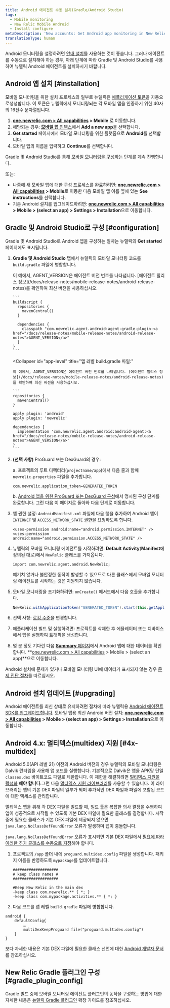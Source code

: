 ```yaml
---
title: Android 에이전트 수동 설치(Gradle/Android Studio)
tags:
  - Mobile monitoring
  - New Relic Mobile Android
  - Install configure
metaDescription: 'New accounts: Get Android app monitoring in New Relic at newrelic.com/signup. Existing accounts: Add mobile monitoring to your Android apps from the UI.'
translationType: human
---
```


Android 모니터링을 설정하려면 [안내 설치](https://onenr.io/0kjnEoryzRo)를 사용하는 것이 좋습니다. 그러나 에이전트를 수동으로 설치해야 하는 경우, 아래 단계에 따라 Gradle 및 Android Studio를 사용하여 뉴렐릭 Android 에이전트를 설치하시기 바랍니다.

<InlineSignup/>

## Android 앱 설치 [#installation]

모바일 모니터링을 위한 설치 프로세스의 일부로 뉴렐릭은 [애플리케이션 토큰](/docs/mobile-apps/viewing-your-application-token)을 자동으로생성합니다. 이 토큰은 뉴렐릭에서 모니터링되는 각 모바일 앱을 인증하기 위한 40자의 16진수 문자열입니다.

1. **[one.newrelic.com > All capabilities](https://one.newrelic.com/all-capabilities) > Mobile** 로 이동합니다.
2. 해당되는 경우: [**모바일 앱** 인덱스](/docs/mobile-monitoring/mobile-monitoring-ui/mobile-app-pages/mobile-apps-index)에서 **Add a new app**을 선택합니다.
3. **Get started** 페이지에서 모바일 모니터링을 위한 플랫폼으로 **Android**를 선택합니다.
4. 모바일 앱의 이름을 입력하고 **Continue**를 선택합니다.

Gradle 및 Android Studio를 통해 [모바일 모니터링을 구성하는](#configuration) 단계를 계속 진행합니다.

또는:

* 나중에 새 모바일 앱에 대한 구성 프로세스를 완료하려면: **[one.newrelic.com > All capabilities](https://one.newrelic.com/all-capabilities) > Mobile**로 이동한 다음 모바일 앱 이름 옆에 있는 **See instructions**를 선택합니다.
* 기존 Android 설치를 업그레이드하려면: **[one.newrelic.com > All capabilities](https://one.newrelic.com/all-capabilities) > Mobile > (select an app) > Settings > Installation**으로 이동합니다.

## Gradle 및 Android Studio로 구성 [#configuration]

Gradle 및 Android Studio로 Android 앱을 구성하는 절차는 뉴렐릭의 **Get started** 페이지에도 표시됩니다.

1. **Gradle 및 Android Studio** 탭에서 뉴렐릭의 모바일 모니터링 코드를 `build.gradle` 파일에 병합합니다.

   <CollapserGroup>
     <Collapser
       id="project-level"
       title="프로젝트 레벨 build.gradle 파일:"
     >
       이 예에서, AGENT_VERSION은 에이전트 버전 번호를 나타냅니다. [에이전트 릴리스 정보](/docs/release-notes/mobile-release-notes/android-release-notes)를 확인하여 최신 버전을 사용하십시오.

       ```
       buildscript {
         repositories {
           mavenCentral()
         }

         dependencies {
           classpath "com.newrelic.agent.android:agent-gradle-plugin:<a href="/docs/release-notes/mobile-release-notes/android-release-notes">AGENT_VERSION</a>"
         }
       }
       ```
     </Collapser>

     <Collapser
       id="app-level"
       title="앱 레벨 build.gradle 파일:"
     >
       이 예에서, AGENT_VERSION은 에이전트 버전 번호를 나타냅니다. [에이전트 릴리스 정보](/docs/release-notes/mobile-release-notes/android-release-notes)를 확인하여 최신 버전을 사용하십시오.

       ```
       repositories {
         mavenCentral()
       }

       apply plugin: 'android'
       apply plugin: 'newrelic'

       dependencies {
         implementation 'com.newrelic.agent.android:android-agent:<a href="/docs/release-notes/mobile-release-notes/android-release-notes">AGENT_VERSION</a>'
       }
       ```
     </Collapser>
   </CollapserGroup>


2. **(선택 사항)** ProGuard 또는 DexGuard의 경우:

   a. 프로젝트의 루트 디렉터리(`projectname/app`)에서 다음 줄과 함께 `newrelic.properties` 파일을 추가합니다.

   ```properties
   com.newrelic.application_token=GENERATED_TOKEN
   ```

   b. [Android 앱을 위한 ProGuard 또는 DexGuard 구성](/docs/mobile-monitoring/new-relic-mobile-android/install-configure/configure-proguard-or-dexguard-android-apps)에서 명시된 구성 단계를 완료합니다. 그런 다음 이 페이지로 돌아와 다음 단계로 이동합니다.


3. 앱 권한 설정: `AndroidManifest.xml` 파일에 다음 행을 추가하여 Android 앱이 `INTERNET` 및 `ACCESS_NETWORK_STATE` 권한을 요청하도록 합니다.

   ```
   <uses-permission android:name="android.permission.INTERNET" />
   <uses-permission android:name="android.permission.ACCESS_NETWORK_STATE" />
   ```

4. 뉴렐릭의 모바일 모니터링 에이전트를 시작하려면: **Default Activity**(**Manifest**에 정의된 대로)에서 `NewRelic` 클래스를 가져옵니다.

   ```
   import com.newrelic.agent.android.NewRelic;
   ```

   <Callout variant="important">
     예기치 않거나 불안정한 동작이 발생할 수 있으므로 다른 클래스에서 모바일 모니터링 에이전트를 시작하는 것은 지원되지 않습니다.
   </Callout>

5. 모바일 모니터링을 초기화하려면: `onCreate()` 메서드에서 다음 호출을 추가합니다.

   ```java
   NewRelic.withApplicationToken("GENERATED_TOKEN").start(this.getApplication());
   ```

6. 선택 사항: [로깅 수준](/docs/mobile-monitoring/new-relic-mobile-android/api-guides/android-agent-configuration-feature-flags#logging)을 변경합니다.

7. 애플리케이션 빌드 및 실행하려면: 프로젝트를 삭제한 후 에뮬레이터 또는 디바이스에서 앱을 실행하여 트래픽을 생성합니다.

8. 몇 분 정도 기다린 다음 [**Summary** 페이지](/docs/mobile-monitoring/mobile-monitoring-ui/mobile-app-pages/mobile-apps-overview-page)에서 Android 앱에 대한 데이터를 확인합니다. **[one.newrelic.com > All capabilities](https://one.newrelic.com/all-capabilities) > Mobile > (select an app)**으로 이동합니다.

Android 설치에 문제가 있거나 모바일 모니터링 UI에 데이터가 표시되지 않는 경우 [문제 진단 절차](/docs/mobile-monitoring/new-relic-mobile-android/troubleshoot/no-data-appears-android)를 따르십시오.

<InstallFeedback/>

## Android 설치 업데이트 [#upgrading]

Android 에이전트를 최신 상태로 유지하려면 절차에 따라 뉴렐릭용 [Android 에이전트 SDK를 업그레이드합니다](/docs/mobile-monitoring/new-relic-mobile-android/install-configure/upgrading-new-relic-mobiles-android-sdk). 모바일 앱용 최신 Android 버전 설치: **[one.newrelic.com > All capabilities](https://one.newrelic.com/all-capabilities) > Mobile > (select an app) > Settings > Installation**으로 이동합니다.

## Android 4.x: 멀티덱스(multidex) 지원 [#4x-multidex]

Android 5.0(API 레벨 21) 이전의 Android 버전의 경우 뉴렐릭의 모바일 모니터링은 Dalvik 런타임을 사용해 앱 코드를 실행합니다. 기본적으로 Dalvik은 앱을 APK당 단일 `classes.dex` 바이트코드 파일로 제한합니다. 이 제한을 해결하려면 [멀티덱스 지원을 활성화](https://developer.android.com/studio/build/multidex.html) **해야 합니다**.그런 다음 [멀티덱스 지원 라이브러리](https://developer.android.com/tools/support-library/features.html#multidex)를 사용할 수 있습니다. 이 라이브러리는 앱의 기본 DEX 파일의 일부가 되며 추가적인 DEX 파일과 파일에 포함된 코드에 대한 액세스를 관리합니다.

멀티덱스 앱을 위해 각 DEX 파일을 빌드할 때, 빌드 툴은 복잡한 의사 결정을 수행하여 앱이 성공적으로 시작될 수 있도록 기본 DEX 파일에 필요한 클래스를 결정합니다. 시작 중에 필요한 클래스가 기본 DEX 파일에 제공되지 않으면 `java.lang.NoClassDefFoundError` 오류가 발생하며 앱이 충돌합니다.

`java.lang.NoClassDefFoundError` 오류가 표시되면 기본 DEX 파일에서 [필요에 따라 이러한 추가 클래스를 수동으로 지정](https://developer.android.com/studio/build/multidex.html#keep)해야 합니다.

1. 프로젝트의 `/app` 폴더 내에 `proguard.multidex.config` 파일을 생성합니다. 패키지 이름을 반영하도록 `mypackage`를 업데이트합니다.

   ```
   ####################
   # keep class names #
   ####################

   #Keep New Relic in the main dex
   -keep class com.newrelic.** { *; }
   -keep class com.mypackage.activities.** { *; }
   ```

2. 다음 코드를 앱 레벨 `build.gradle` 파일에 병합합니다.

```
android { 
    defaultConfig{
        …
        multiDexKeepProguard file("proguard.multidex.config")
    }
}
```

보다 자세한 내용은 기본 DEX 파일에 필요한 클래스 선언에 대한 [Android 개발자 문서](https://developer.android.com/studio/build/multidex.html#keep)를 참조하십시오.

## New Relic Gradle 플러그인 구성 [#gradle_plugin_config]

Gradle 빌드 중에 모바일 모니터링 에이전트 플러그인의 동작을 구성하는 방법에 대한 자세한 내용은 [뉴렐릭 Gradle 플러그인](/docs/mobile-monitoring/new-relic-mobile-android/install-configure/configure-new-relic-gradle-plugin) 확장 가이드를 참조하십시오.